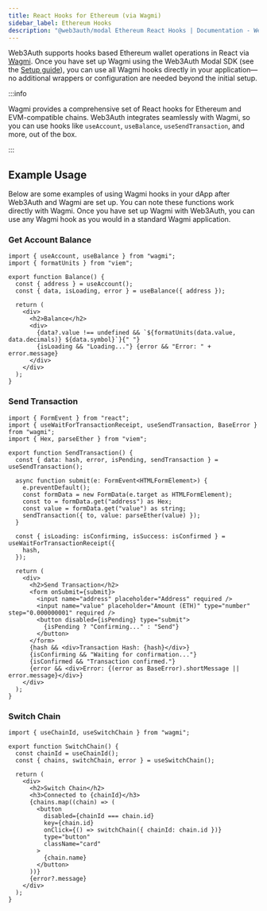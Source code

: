 ```yaml
---
title: React Hooks for Ethereum (via Wagmi)
sidebar_label: Ethereum Hooks
description: "@web3auth/modal Ethereum React Hooks | Documentation - Web3Auth"
---
```


Web3Auth supports hooks based Ethereum wallet operations in React via [Wagmi](https://wagmi.sh/).
Once you have set up Wagmi using the Web3Auth Modal SDK (see the
[Setup guide](./setup#wagmi-integration)), you can use all Wagmi hooks directly in your
application—no additional wrappers or configuration are needed beyond the initial setup.

:::info

Wagmi provides a comprehensive set of React hooks for Ethereum and EVM-compatible chains. Web3Auth
integrates seamlessly with Wagmi, so you can use hooks like `useAccount`, `useBalance`,
`useSendTransaction`, and more, out of the box.

:::

## Example Usage

Below are some examples of using Wagmi hooks in your dApp after Web3Auth and Wagmi are set up. You
can note these functions work directly with Wagmi. Once you have set up Wagmi with Web3Auth, you can
use any Wagmi hook as you would in a standard Wagmi application.

### Get Account Balance

```tsx
import { useAccount, useBalance } from "wagmi";
import { formatUnits } from "viem";

export function Balance() {
  const { address } = useAccount();
  const { data, isLoading, error } = useBalance({ address });

  return (
    <div>
      <h2>Balance</h2>
      <div>
        {data?.value !== undefined && `${formatUnits(data.value, data.decimals)} ${data.symbol}`}{" "}
        {isLoading && "Loading..."} {error && "Error: " + error.message}
      </div>
    </div>
  );
}
```

### Send Transaction

```tsx
import { FormEvent } from "react";
import { useWaitForTransactionReceipt, useSendTransaction, BaseError } from "wagmi";
import { Hex, parseEther } from "viem";

export function SendTransaction() {
  const { data: hash, error, isPending, sendTransaction } = useSendTransaction();

  async function submit(e: FormEvent<HTMLFormElement>) {
    e.preventDefault();
    const formData = new FormData(e.target as HTMLFormElement);
    const to = formData.get("address") as Hex;
    const value = formData.get("value") as string;
    sendTransaction({ to, value: parseEther(value) });
  }

  const { isLoading: isConfirming, isSuccess: isConfirmed } = useWaitForTransactionReceipt({
    hash,
  });

  return (
    <div>
      <h2>Send Transaction</h2>
      <form onSubmit={submit}>
        <input name="address" placeholder="Address" required />
        <input name="value" placeholder="Amount (ETH)" type="number" step="0.000000001" required />
        <button disabled={isPending} type="submit">
          {isPending ? "Confirming..." : "Send"}
        </button>
      </form>
      {hash && <div>Transaction Hash: {hash}</div>}
      {isConfirming && "Waiting for confirmation..."}
      {isConfirmed && "Transaction confirmed."}
      {error && <div>Error: {(error as BaseError).shortMessage || error.message}</div>}
    </div>
  );
}
```

### Switch Chain

```tsx
import { useChainId, useSwitchChain } from "wagmi";

export function SwitchChain() {
  const chainId = useChainId();
  const { chains, switchChain, error } = useSwitchChain();

  return (
    <div>
      <h2>Switch Chain</h2>
      <h3>Connected to {chainId}</h3>
      {chains.map((chain) => (
        <button
          disabled={chainId === chain.id}
          key={chain.id}
          onClick={() => switchChain({ chainId: chain.id })}
          type="button"
          className="card"
        >
          {chain.name}
        </button>
      ))}
      {error?.message}
    </div>
  );
}
```
